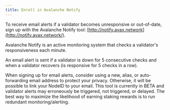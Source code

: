 ```yaml
---
title: Enroll in Avalanche Notify
---
```


To receive email alerts if a validator becomes unresponsive or out-of-date, sign up with the Avalanche Notify tool: [http://notify.avax.network](http://notify.avax.network/).

Avalanche Notify is an active monitoring system that checks a validator's responsiveness each minute.

An email alert is sent if a validator is down for 5 consecutive checks and when a validator recovers (is responsive for 5 checks in a row).

<Callout title="Tip">
When signing up for email alerts, consider using a new, alias, or auto-forwarding email address to protect your privacy. Otherwise, it will be possible to link your NodeID to your email.
</Callout>

<Callout type="warning">
This tool is currently in BETA and validator alerts may erroneously be triggered, not triggered, or delayed. The best way to maximize the likelihood of earning staking rewards is to run redundant monitoring/alerting.
</Callout>